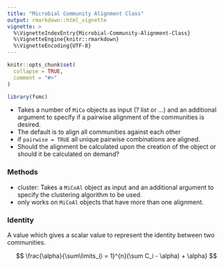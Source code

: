 ```yaml
---
title: "Microbial Community Alignment Class"
output: rmarkdown::html_vignette
vignette: >
  %\VignetteIndexEntry{Microbial-Community-Alignment-Class}
  %\VignetteEngine{knitr::rmarkdown}
  %\VignetteEncoding{UTF-8}
---
```


```r
knitr::opts_chunk$set(
  collapse = TRUE,
  comment = "#>"
)
```

```r
library(fsmc)
```


- Takes a number of `MiCo` objects as input (? list or ...) and an additional argument to specify if a pairwise alignment of the communities is desired. 
- The default is to align all communities against each other
- if `pairwise = TRUE` all unique pairwise combinations are aligned. 
- Should the alignment be calculated upon the creation of the object or should it be calculated on demand?

### Methods

- cluster: Takes a `MiCoAl` object as input and an additional argument to specify the clustering algorithm to be used.
- only works on `MiCoAl` objects that have more than one alignment. 

### Identity
A value which gives a scalar value to represent the identity between two communities. 

$$ \frac{\alpha}{\sum\limits_{i = 1}^{n}(\sum C_i - \alpha) + \alpha} $$



